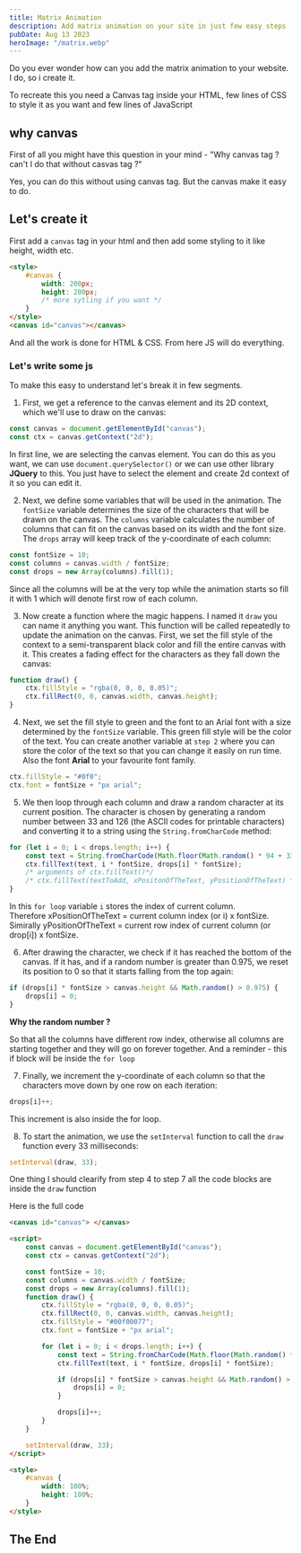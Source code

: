 ```yaml
---
title: Matrix Animation
description: Add matrix animation on your site in just few easy steps
pubDate: Aug 13 2023
heroImage: "/matrix.webp"
---
```


Do you ever wonder how can you add the matrix animation to your website. I do, so
i create it.

To recreate this you need a Canvas tag inside your HTML, few lines of CSS to style it as you want and few lines of JavaScript

## why canvas

First of all you might have this question in your mind - "Why canvas tag ? can't I do that without casvas tag ?"

Yes, you can do this without using canvas tag. But the canvas make it easy to do.

## Let's create it

First add a `canvas` tag in your html and then add some styling to it like height, width etc.

```html
<style>
	#canvas {
		width: 200px;
		height: 200px;
		/* more sytling if you want */
	}
</style>
<canvas id="canvas"></canvas>
```

And all the work is done for HTML & CSS. From here JS will do everything.

### Let's write some js

To make this easy to understand let's break it in few segments.

1. First, we get a reference to the canvas element and its 2D context, which we'll
   use to draw on the canvas:

```javascript
const canvas = document.getElementById("canvas");
const ctx = canvas.getContext("2d");
```

In first line, we are selecting the canvas element. You can do this as you want, we can use `document.querySelector()` or we can use other library **JQuery** to this. You just have to select the element and create 2d context of it so you can edit it.

2. Next, we define some variables that will be used in the animation. The `fontSize` variable determines the size of the characters that will be drawn on the canvas. The `columns` variable calculates the number of columns that can fit on the canvas based on its width and the font size. The `drops` array will keep track of the y-coordinate of each column:

```javascript
const fontSize = 10;
const columns = canvas.width / fontSize;
const drops = new Array(columns).fill(1);
```

Since all the columns will be at the very top while the animation starts so fill it with 1 which will denote first row of each column.

3. Now create a function where the magic happens. I named it `draw` you can name it anything you want. This function will be called repeatedly to update the animation on the canvas. First, we set the fill style of the context to a semi-transparent black color and fill the entire canvas with it. This creates a fading effect for the characters as they fall down the canvas:

```javascript
function draw() {
	ctx.fillStyle = "rgba(0, 0, 0, 0.05)";
	ctx.fillRect(0, 0, canvas.width, canvas.height);
}
```

4. Next, we set the fill style to green and the font to an Arial font with a size determined by the `fontSize` variable. This green fill style will be the color of the text. You can create another variable at `step 2` where you can store the color of the text so that you can change it easily on run time. Also the font **Arial** to your favourite font family.

```javascript
ctx.fillStyle = "#0f0";
ctx.font = fontSize + "px arial";
```

5. We then loop through each column and draw a random character at its current position. The character is chosen by generating a random number between 33 and 126 (the ASCII codes for printable characters) and converting it to a string using the `String.fromCharCode` method:

```javascript
for (let i = 0; i < drops.length; i++) {
	const text = String.fromCharCode(Math.floor(Math.random() * 94 + 33));
	ctx.fillText(text, i * fontSize, drops[i] * fontSize);
	/* arguments of ctx.fillText()*/
	/* ctx.fillText(textToAdd, xPositonOfTheText, yPositionOfTheText) */
}
```

In this `for loop` variable `i` stores the index of current column.<br/>
Therefore xPositionOfTheText = current column index (or i) x fontSize.<br/>
Simirally yPositionOfTheText = current row index of current column (or drop[i]) x fontSize.

6. After drawing the character, we check if it has reached the bottom of the canvas. If it has, and if a random number is greater than 0.975, we reset its position to 0 so that it starts falling from the top again:

```javascript
if (drops[i] * fontSize > canvas.height && Math.random() > 0.975) {
	drops[i] = 0;
}
```

**Why the random number ?**

So that all the columns have different row index, otherwise all columns are starting together and they will go on forever together. And a reminder - this if block will be inside the `for loop`

7. Finally, we increment the y-coordinate of each column so that the characters move down by one row on each iteration:

```javascript
drops[i]++;
```

This increment is also inside the for loop.

8. To start the animation, we use the `setInterval` function to call the `draw` function every 33 milliseconds:

```javascript
setInterval(draw, 33);
```

One thing I should clearify from step 4 to step 7 all the code blocks are inside the `draw` function

Here is the full code

```html
<canvas id="canvas"> </canvas>

<script>
	const canvas = document.getElementById("canvas");
	const ctx = canvas.getContext("2d");

	const fontSize = 10;
	const columns = canvas.width / fontSize;
	const drops = new Array(columns).fill(1);
	function draw() {
		ctx.fillStyle = "rgba(0, 0, 0, 0.05)";
		ctx.fillRect(0, 0, canvas.width, canvas.height);
		ctx.fillStyle = "#00f00077";
		ctx.font = fontSize + "px arial";

		for (let i = 0; i < drops.length; i++) {
			const text = String.fromCharCode(Math.floor(Math.random() * 94 + 33));
			ctx.fillText(text, i * fontSize, drops[i] * fontSize);

			if (drops[i] * fontSize > canvas.height && Math.random() > 0.975) {
				drops[i] = 0;
			}

			drops[i]++;
		}
	}

	setInterval(draw, 33);
</script>

<style>
	#canvas {
		width: 100%;
		height: 100%;
	}
</style>
```

## The End
